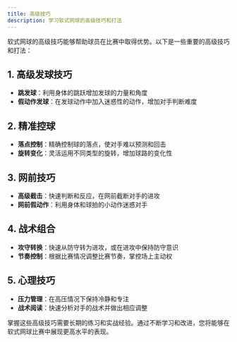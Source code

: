 ```yaml
---
title: 高级技巧
description: 学习软式网球的高级技巧和打法
---
```


软式网球的高级技巧能够帮助球员在比赛中取得优势。以下是一些重要的高级技巧和打法：

## 1. 高级发球技巧

- **跳发球**：利用身体的跳跃增加发球的力量和角度
- **假动作发球**：在发球动作中加入迷惑性的动作，增加对手判断难度

## 2. 精准控球

- **落点控制**：精确控制球的落点，使对手难以预测和回击
- **旋转变化**：灵活运用不同类型的旋转，增加球路的变化性

## 3. 网前技巧

- **高级截击**：快速判断和反应，在网前截断对手的进攻
- **网前假动作**：利用身体和球拍的小动作迷惑对手

## 4. 战术组合

- **攻守转换**：快速从防守转为进攻，或在进攻中保持防守意识
- **节奏控制**：根据比赛情况调整比赛节奏，掌控场上主动权

## 5. 心理技巧

- **压力管理**：在高压情况下保持冷静和专注
- **战术阅读**：快速分析对手的战术并做出相应调整

掌握这些高级技巧需要长期的练习和实战经验。通过不断学习和改进，您将能够在软式网球比赛中展现更高水平的表现。
